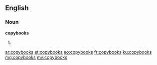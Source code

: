==English==

===Noun===
'''copybooks'''

# {{plural of|copybook}}

[[ar:copybooks]]
[[et:copybooks]]
[[eo:copybooks]]
[[fr:copybooks]]
[[ku:copybooks]]
[[mg:copybooks]]
[[my:copybooks]]